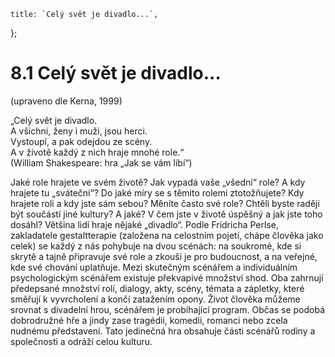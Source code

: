     title: `Celý svět je divadlo...`,
};

# 8.1 Celý svět je divadlo...

(upraveno dle Kerna, 1999)

„Celý svět je divadlo.\
A všichni, ženy i muži, jsou herci.\
Vystoupí, a pak odejdou ze scény.\
A v životě každý z nich hraje mnohé role.“\
(William Shakespeare: hra „Jak se vám líbí“)

Jaké role hrajete ve svém životě? Jak vypadá vaše „všední“ role? A kdy hrajete tu „sváteční“? Do jaké míry se s těmito rolemi ztotožňujete? Kdy hrajete roli a kdy jste sám sebou? Měníte často své role? Chtěli byste raději být součástí jiné kultury? A jaké? V čem jste v životě úspěšný a jak jste toho dosáhl? Většina lidí hraje nějaké „divadlo“. Podle Fridricha Perlse, zakladatele gestaltterapie (založena na celostním pojetí, chápe člověka jako celek) se každý z nás pohybuje na dvou scénách: na soukromé, kde si skrytě a tajně připravuje své role a zkouší je pro budoucnost, a na veřejné, kde své chování uplatňuje. Mezi skutečným scénářem a individuálním psychologickým scénářem existuje překvapivé množství shod. Oba zahrnují předepsané množství rolí, dialogy, akty, scény, témata a zápletky, které směřují k vyvrcholení a končí zatažením opony. Život člověka můžeme srovnat s divadelní hrou, scénářem je probíhající program. Občas se podobá dobrodružné hře a jindy zase tragédii, komedii, romanci nebo zcela nudnému představení. Tato jedinečná hra obsahuje části scénářů rodiny a společnosti a odráží celou kulturu.
